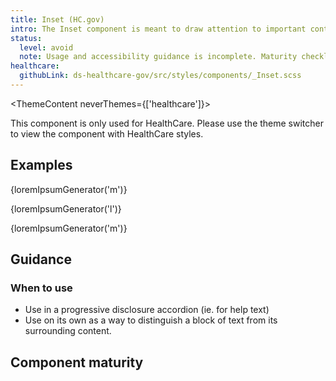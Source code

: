 ```yaml
---
title: Inset (HC.gov)
intro: The Inset component is meant to draw attention to important content, or to associate a block of content with another element.
status:
  level: avoid
  note: Usage and accessibility guidance is incomplete. Maturity checklist is not documented. Accessibility testing has not been performed.
healthcare:
  githubLink: ds-healthcare-gov/src/styles/components/_Inset.scss
---
```



<ThemeContent neverThemes={['healthcare']}>
  <Alert variation="error">
    <p class="ds-c-alert__text">
      This component is only used for HealthCare. Please use the theme switcher to view the
      component with HealthCare styles.
    </p>
  </Alert>
</ThemeContent>

## Examples

<EmbeddedExample>
  <p class="ds-text-body--md">{loremIpsumGenerator('m')}</p>
  <p class="hc-c-inset ds-text-body--md">{loremIpsumGenerator('l')}</p>
  <p class="ds-text-body--md">{loremIpsumGenerator('m')}</p>
</EmbeddedExample>

## Guidance

### When to use

- Use in a progressive disclosure accordion (ie. for help text)
- Use on its own as a way to distinguish a block of text from its surrounding content.

## Component maturity

<MaturityChecklist
  a11yStandards={true}
  forcedColors={true}
  screenReaders={null}
  keyboardNavigable={null}
  storybook={false}
  responsive={true}
  spanish={null}
  completeUiKit={false}
  responsiveUiKit={false}
  tokensInCode={true}
  tokensInSketch={true}
/>
